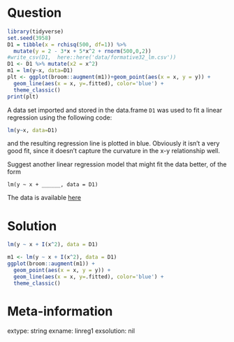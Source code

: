 Question
========


```r
library(tidyverse)
set.seed(3958)
D1 = tibble(x = rchisq(500, df=1)) %>% 
  mutate(y = 2 - 3*x + 5*x^2 + rnorm(500,0,2))
#write_csv(D1,  here::here('data/formative32_lm.csv'))
D1 <- D1 %>% mutate(x2 = x^2)
m1 = lm(y~x, data=D1)
plt <- ggplot(broom::augment(m1))+geom_point(aes(x = x, y = y)) + 
  geom_line(aes(x = x, y=.fitted), color='blue') + 
  theme_classic()
print(plt)
```


A data set imported and stored in the data.frame `D1` was used to fit a linear regression using the 
following code:

```r
lm(y~x, data=D1)
```

and the resulting regression line is plotted in blue. Obviously it isn't a very good fit, since it doesn't capture
the curvature in the x-y relationship well. 

Suggest another linear regression model that might fit the data better, of the form

```
lm(y ~ x + ______, data = D1)
```

The data is available [here](https://www.dropbox.com/s/f3hvv5t88m2hu5e/formative32_lm.csv?dl=1)

Solution
========

```r
lm(y ~ x + I(x^2), data = D1)
```

```r
m1 <- lm(y ~ x + I(x^2), data = D1)
ggplot(broom::augment(m1)) + 
  geom_point(aes(x = x, y = y)) + 
  geom_line(aes(x = x, y=.fitted), color='blue') + 
  theme_classic()
```

Meta-information
================

extype: string
exname: linreg1
exsolution: nil
